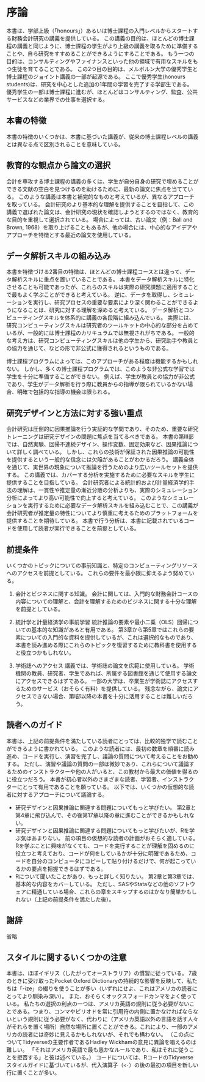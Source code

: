 # 序論 {.unnumbered}

<!-- This book provides a course on financial accounting research that begins at an upper-undergraduate ("honours") or introductory PhD level.  -->
本書は、学部上級（「honours」）あるいは博士課程の入門レベルからスタートする財務会計研究の講義を提供している。
<!-- One goal of the course, like most PhD courses, is to prepare PhD students to take further research courses and to go on to do their own research.  -->
この講義の目的は、ほとんどの博士課程の講義と同じように、博士課程の学生がより上級の講義を取るために準備することや、自ら研究をすすめることができるようにすることである。
<!-- Another goal of the course is to provide students with a set of skills that is useful in other domains, such as consulting or finance.  -->
もう一つの目的は、コンサルティングやファイナンスといった他の領域で有用なスキルをもつ生徒を育てることである。
<!-- This second goal stems from the origins of parts of this course in a joint honours-PhD course at the University of Melbourne, where the honours students are undergraduates completing an additional year of study with a focus on research.  -->
この2つ目の目的は、メルボルン大学の優秀学生と博士課程のジョイント講義の一部が起源である。
ここで優秀学生(honours students)は、研究を中心とした追加の1年間の学習を完了する学部生である。
<!-- While some honours students progress to PhD studies, most elect to take jobs in industry, such as consulting, auditing, or public service. -->
優秀学生の一部は博士課程に進むが、ほとんどはコンサルティング、監査、公共サービスなどの業界での仕事を選択する。


## 本書の特徴

<!-- Some features of this book mean that a course based on it will be distinguished from a more traditional PhD-level course in a number of respects that we discuss here. -->
本書の特徴のいくつかは、本書に基づいた講義が、従来の博士課程レベルの講義とは異なる点で区別されることを意味している。

<!-- ## Pedagogically driven selection of papers -->
## 教育的な観点から論文の選択


<!-- Many syllabuses for PhD courses in accounting focus on recent papers with a view to giving students a sense of the current themes and trends in research to help students spot gaps in the literature that they can fill with their own research.  -->
会計を専攻する博士課程の講義の多くは、学生が自分自身の研究で埋めることができる文献の空白を見つけるのを助けるために、最新の論文に焦点を当てている。
<!-- We view such courses as complementary to this course, but take a different approach. -->
このような講義は本書と補完的なものと考えているが、異なるアプローチを取っている。
<!-- Aiming to provide a more fundamental understanding of accounting research, the selection of papers in this course is driven more by pedagogical goals than an attempt to represent the current state of play in accounting research.  -->
会計研究のより基本的な理解を提供することを目指して、この講義で選ばれた論文は、会計研究の現状を確認しようとするのではなく、教育的な目的を重視して選択されている。
<!-- In some cases, this means covering older papers (e.g., Ball and Brown, 1968), but in other cases we use a recent paper that features a core idea or approach. -->
場合によっては、古い論文（例：Ball and Brown, 1968）を取り上げることもあるが、他の場合には、中心的なアイデアやアプローチを特徴とする最近の論文を使用している。

<!-- ## Incorporation of data analysis skills -->
## データ解析スキルの組み込み

<!-- A second feature that distinguishes this course from most PhD courses in accounting is an emphasis on data analysis skills, which are woven into the course throughout.  -->
本書を特徴づける2番目の特徴は、ほとんどの博士課程コースとは違って、データ解析スキルに重点を置いていることである。
<!-- While it might have been possible to make this a course focused exclusively on such skills, it is our view that these skills are best learned through applying them to real research questions. -->
本書をデータ解析スキルに特化させることも可能であったが、これらのスキルは実際の研究課題に適用することで最もよく学ぶことができると考えている。
<!-- Conversely, we believe that being able to pull data, run simulations, and get more involved with critical elements of the research process engenders a better understanding of research. -->
逆に、データを取得し、シミュレーションを実行し、研究プロセスの重要な要素により深く関わることができるようになることは、研究に対する理解を深めると考えている。
<!-- We build data analysis and computing skills into the course at each step in a systematic way.  -->
データ解析とコンピューティングスキルを体系的に講義の各段階に組み込んでいる。
<!-- In practice, research computing skills are the bread and butter of a researcher's toolkit but are generally neglected in PhD programs' formal curricula.  -->
実際には、研究コンピューティングスキルは研究者のツールキットの中心的な部分を占めているが、一般的には博士課程のカリキュラムでは無視されがちである。
<!-- The prevailing ethos seems to be that research computing skills are acquired informally from other students, through research assistantships and collaboration with faculty members, and so on. -->
一般的な考え方は、研究コンピューティングスキルは他の学生から、研究助手や教員との協力を通じて、などの形で非公式に獲得されるというものである。

<!-- In some doctoral programs, this approach may work to a degree.  -->
博士課程プログラムによっては、このアプローチがある程度は機能するかもしれない。
<!-- But in many doctoral pro-grams, such informal learning fails to prepare students adequately.  -->
しかし、多くの博士課程プログラムでは、このような非公式な学習では学生を十分に準備することができない。
<!-- For example, if students' collaboration with faculty members is informal and related to collaboration on papers where the students do the data analysis with limited or no hands-on guidance from the faculty member, then the opportunity for clear and comprehensive guidance is limited. -->
例えば、学生が教員との協力が非公式であり、学生がデータ解析を行う際に教員からの指導が限られているかない場合、明確で包括的な指導の機会は限られる。

<!-- ## Greater emphasis on research design and methods -->
## 研究デザインと方法に対する強い重点

<!-- Accounting research is overwhelmingly an empirical discipline seeking to draw causal inferences and, as such, significant research training should be focused on research design issues. -->
会計研究は圧倒的に因果推論を行う実証的な学問であり、そのため、重要な研究トレーニングは研究デザインの問題に焦点を当てるべきである。
<!-- Part III of the book examines causal inference in depth, including natural experiments, regression discontinuity designs, instrumental variables, and fixed effects.  -->
本書の第III部では、自然実験、回帰不連続デザイン、操作変数、固定効果など、因果推論について詳しく調べている。
<!-- However, we will see that there are flaws in the common belief that it is these techniques that offer hope for warranted causal inference, rather than the settings in which they can be deployed.  -->
しかし、これらの技術が保証された因果推論の可能性を提供するという一般的な信念には欠陥があることがわかるだろう。
<!-- Throughout the course, we will offer a broader set of tools for making inferences about real-world phenomena. -->
講義全体を通じて、実世界の現象について推論を行うためのより広いツールセットを提供する。
<!-- In this course, we strive to give students the skills that are needed to conduct the analyses that we cover.  -->
この講義では、カバーする分析を実施するために必要なスキルを学生に提供することを目指している。
<!-- We believe that understanding of statistical and econometric techniques by accounting researchers is more likely to be enhanced by hands-on simulation analysis than by analysis of consistency and asymptotic variance of estimators.  -->
会計研究者による統計的および計量経済学的手法の理解は、一貫性や推定量の漸近分散の分析よりも、実際のシミュレーション分析によってより高い可能性で向上すると考えている。
<!-- By building in the data analysis skills needed to perform such simulations, we hope that this course provides a platform for accounting researchers to think more carefully about the properties of their estimators.  -->
このようなシミュレーションを実行するために必要なデータ解析スキルを組み込むことで、この講義が会計研究者が推定量の特性についてより慎重に考えるためのプラットフォームを提供することを期待している。
<!-- A core commitment we make in this book is that every analysis we present can be conducted by the reader using the code found herein. -->
本書で行う分析は、本書に記載されているコードを使用して読者が実行できることを前提としている。

<!-- ## Prerequisites -->
## 前提条件

<!-- We presume prior knowledge of some topics and access to certain computing resources.  -->
いくつかのトピックについての事前知識と、特定のコンピューティングリソースへのアクセスを前提としている。
<!-- We have endeavoured to keep these requirements to a minimum. -->
これらの要件を最小限に抑えるよう努めている。


<!-- 1. Knowledge of accounting and business.  -->
1. 会計とビジネスに関する知識。
<!-- In terms of accounting, we assume a solid understanding of the content of an introductory financial accounting course and enough understanding of business to make sense of accounting. -->
会計に関しては、入門的な財務会計コースの内容についての理解と、会計を理解するためのビジネスに関する十分な理解を前提としている。

<!-- 2. Prior exposure to statistics and econometrics.  -->
2. 統計学と計量経済学の事前学習
<!-- Some familiarity with the elements of statistical inference and ordinary least-squares (OLS) regression will be helpful.  -->
統計推論の要素や最小二乗（OLS）回帰についての基本的な知識があると有用である。
<!-- While we do provide some introductory material on elements of these in Chapters 3-5, this is selective and it may help to use a textbook to brush up on these topics as you work through the book. -->
第3章から第5章ではこれらの要素についての入門的な資料を提供しているが、これは選択的なものであり、本書を読み進める際にこれらのトピックを復習するために教科書を使用すると役立つかもしれない。

<!-- 3. Access to academic journals.  -->
3. 学術誌へのアクセス
<!-- The course makes extensive use of papers in academic journals.  -->
講義では、学術誌の論文を広範に使用している。
<!-- If you are a faculty member, researcher, or student at an academic institution, then you should be able to access the papers we use through your library.  -->
学術機関の教員、研究者、学生であれば、所属する図書館を通じて使用する論文にアクセスできるはずである。
<!-- Some universities provide a service (perhaps for a fee) for alumni access to academic journals.  -->
一部の大学は、卒業生が学術誌にアクセスするためのサービス（おそらく有料）を提供している。
<!-- Unfortunately, if you cannot access the papers, it will be difficult to make full use of this course book beyond Part I. -->
残念ながら、論文にアクセスできない場合、第I部以降の本書を十分に活用することは難しいだろう。

<!-- ## A guide for readers -->
## 読者へのガイド

<!-- The book is written so as to be fairly accessible to a novice reading independently (subject to the prerequisites outlined above).  -->
本書は、上記の前提条件を満たしている読者にとっては、比較的独学で読むことができるように書かれている。
<!-- We recommend that such readers work through the first few chapters in order, including running the code, completing the exercises, and thinking about the discussion questions.  -->
このような読者には、最初の数章を順番に読み進め、コードを実行し、演習を完了し、議論の質問について考えることをお勧めする。
<!-- That said, some elements of the exercises and discussion questions are subtle and having an instructor or someone to discuss these with will help you to get the full value from this material. -->
ただし、演習や議論の質問の一部は微妙であり、これらについて議論するためのインストラクターや他の人がいると、この教材から最大の価値を得るのに役立つだろう。
<!-- We hope that this book will be useful to a variety of readers, learners, and instructors beyond the novices.  -->
本書が初心者以外のさまざまな読者、学習者、インストラクターにとって有用であることを願っている。
<!-- Below we discuss possible approaches for some hypothetical readers. -->
以下では、いくつかの仮想的な読者に対するアプローチについて議論する。

<!-- • I am interested in learning more about issues related to research design and causal inference.  -->
- 研究デザインと因果推論に関連する問題についてもっと学びたい。
<!-- You might find you can dive into Chapters 2 and 4, then move to Chapter 17 and subsequent chapters. -->
第2章と第4章に飛び込んで、その後第17章以降の章に進むことができるかもしれない。
<!-- - I am interested in learning more about issues related to research design and causal inference, but I don't really want to learn R.  -->
- 研究デザインと因果推論に関連する問題についてもっと学びたいが、Rを学ぶ気はあまりない。
<!-- The plan for the hypothetical reader in the previous bullet point likely works.  -->
前の項目の仮想的な読者の計画がおそらく適している。
<!-- Even if you aren't interested in learning R, we think that running the code helps solidify understanding and that what the code is doing is sufficiently clear that copy-pasting the code into your own computer should be enough to get the gist of what is going on. -->
Rを学ぶことに興味がなくても、コードを実行することが理解を固めるのに役立つと考えており、コードが何をしているかが十分に明確であるため、コードを自分のコンピュータにコピーして貼り付けるだけで、何が起こっているかの要点を把握できるはずである。
<!-- - I have heard about R and would like to learn more about it.  -->
- Rについて聞いたことがあり、もっと詳しく知りたい。
<!-- Chapters 2 and 3 cover some of the basics.  -->
第2章と第3章では、基本的な内容をカバーしている。
<!-- But if you're already proficient in something like SAS or Stata, you may find it pretty easy to skip those chapters (after meeting the prerequisites above) -->
ただし、SASやStataなどの他のソフトウェアに精通している場合、これらの章をスキップするのはかなり簡単かもしれない（上記の前提条件を満たした後）。


## 謝辞

省略

<!-- ## Some notes on style -->
## スタイルに関するいくつかの注意

<!-- We follow British (hence Australian) conventions for the most part.  -->
本書は、ほぼイギリス（したがってオーストラリア）の慣習に従っている。
<!-- Reflecting the enduring influence of a Pocket Oxford Dictionary one of us received at age seven, we tend to use "-ize" spellings instead of "-ise" spellings (in any case, these are more familiar to American readers). --->
7歳のときに受け取ったPocket Oxford Dictionaryの持続的な影響を反映して、私たちは「-ize」の綴りを使うことが多い（いずれにせよ、これはアメリカの読者にとってより馴染み深い）。
<!-- Also we likely use the Oxford comma more often than not.  -->
また、おそらくオックスフォードカンマをよく使っている。
<!-- One benefit of our choice is that we do not have to follow the prescription of American English that commas and full stops (periods) always go inside quotes and can instead put them where they naturally belong (i.e., where speakers of languages other than American English put them) even if this produces sentences that may look odd to some American readers.  -->
私たちの選択の利点の一つは、アメリカ英語の規則に従う必要がないことである。つまり、コンマやピリオドを常に引用符の内側に置かなければならないという規則に従う必要がなく、代わりに（アメリカ英語以外の言語を話す人々がそれらを置く場所）自然な場所に置くことができる。これにより、一部のアメリカの読者には奇妙に見えるかもしれないが、それでも構わない。
<!-- (It's hard to disagree with Hadley Wickham - the lead author of the Tidyverse on this point: "That is literally the stupidest rule in American English and I refuse to follow it?") -->
（この点についてTidyverseの主要作者であるHadley Wickhamの意見に異論を唱えるのは難しい。
「それはアメリカ英語で最も愚かなルールであり、私はそれに従うことを拒否する」と彼は述べている。）
<!-- For code, we largely follow the Tidyverse style guide for R code, except that we often put the first item after the assignment operator (<-) on a new line. -->
コードについては、RコードのTidyverseスタイルガイドに基づいているが、代入演算子（`<-`）の後の最初の項目を新しい行に置くことが多い。
